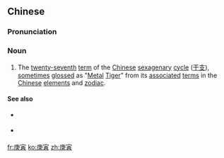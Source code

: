 ==Chinese==
{{zh-forms|{{nowrap|7th [[heavenly stem]]}}<br>([[evening]] [[star]])|{{nowrap|3rd [[earthly branch]]}}<br>([[polite]])}}
{{wikipedia|Chinese sexagenary cycle}}
{{wikipedia|Tiger (zodiac)|Tiger in the Chinese zodiac}}

===Pronunciation===
{{zh-pron
|m=gēngyín
|c=gang1 jan4
|mn=qz:kng-în/xm,zz:keng-în/qz,xm:kiⁿ-în/zz:keⁿ-în
|cat=n
}}

===Noun===
{{zh-noun}}

# The [[twenty-seventh]] [[term]] of the [[Chinese]] [[sexagenary]] [[cycle]] ([[干支]]), [[sometimes]] [[gloss]]ed as "[[metal|Metal]] [[tiger|Tiger]]" from its [[associate]]d [[term]]s in the [[Chinese]] [[element]]s and [[zodiac]].

====See also====
* {{sense|preceding term}} {{zh-l|己丑}}
* {{sense|next term}} {{zh-l|辛卯}}

[[fr:庚寅]]
[[ko:庚寅]]
[[zh:庚寅]]